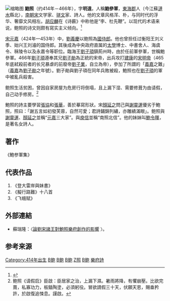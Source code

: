 [[File:Chinese_poet_Bao_Zhao_of_the_Northern_and_Southern_Dynasties.jpg|缩略图]]
'''鮑照'''（约414年－466年），字'''明遠'''，人稱'''鮑參軍'''，[[東海郡|東海郡]]人（今江蘇[[漣水|漣水]]縣北），[[南朝宋|南朝宋]]文学家、[[骈文|骈文]]家、詩人。他的文章风格浑、朴，与同时代的浮华、奢靡文风相左。[[胡應麟|胡应麟]]在《诗薮》中称他是“李、杜先鞭”。以现代的术语来说，鲍照的诗文则颇有寫实主义倾向。<ref>{{Cite book|title=鲍参军集注|last=|first=|publisher=上海古籍出版社|year=2019|isbn=9787532503612|location=|pages=}}</ref>

[[劉宋|宋]][[元嘉|元嘉]]（424年—453年）中，[[劉義慶|劉義慶]]以鲍照為[[國侍郎|國侍郎]]。他也曾担任过衡阳王刘义季、始兴王刘濬的国侍郎。其後成為中央政府直属的[[太學|太學]]博士、中書舍人、海虞令、秣陵令以及永嘉令等职位。臨海王[[劉子頊|劉子頊]]鎮荊州時，由於任前軍參軍，世稱鮑參軍。466年[[劉子頊|劉子頊]]遵奉其兄[[劉子勛|劉子勛]]為正統的宋帝，出兵攻打[[建康|建康]]的[[宋明帝|宋明帝]]（465年底弒殺前者的长兄暴虐的前廢帝[[劉子業|劉子業]]，自立為帝），參加了所謂的「[[義嘉|義嘉]]之難」（[[義嘉|義嘉]]為[[劉子勛|劉子勛]]之年號）。劉子勛與劉子頊在同年兵敗被殺，鮑照也在[[劉子頊|劉子頊]]的軍中被亂兵殺害。

鲍照生活贫困，曾因自家房屋为危房行将倒塌，且上漏下湿、需要修葺为由请假，自己动手修房。<ref>鲍照《请假启》臣啟：臣居家之治，上漏下濕。暑雨將降，有懼崩壓。比欲完葺，私寡功力，板鍤陶塗，必須躬役。冒欲請假三十天，伏願天恩，賜垂矜許，於啟復追悚息。謹啟。</ref>

鮑照的詩主要學習[[張協|張協]]和[[張華|張華]]，善於摹寫形狀。宋[[顏延之|顏延之]]問己與[[謝靈運|謝靈運]]優劣于鮑照，照曰：「謝五言如初發芙蓉，自然可愛；君詩鋪錦列繡，亦雕繢滿眼」。鲍照與[[謝靈運|謝靈運]]、[[顏延之|顏延之]]並稱“[[元嘉|元嘉]]三大家”。與[[庾信|庾信]]並稱“南照北信”。他的妹妹叫[[鮑令暉|鮑令暉]]，是著名女詩人。

==著作==
《鮑参軍集》

==代表作品==
#《登大雷岸與妹書》
#《擬行路難》十八首
#《飞蛾赋》
{{Wikisource-author|鮑照}}

== 外部連結 ==
* 蘇瑞隆：〈[http://ccs.ncl.edu.tw/Chinese_studies_20_2/141_163.pdf 論劉宋諸王對鮑照樂府創作的影響] {{Wayback|url=http://ccs.ncl.edu.tw/Chinese_studies_20_2/141_163.pdf |date=20210422052918 }}〉。

== 参考来源 ==
[[Category:414年出生|Category:414年出生]]
[[Category:466年逝世|B鲍]]
[[Category:中國散文家|B鲍]]
[[Category:南北朝诗人|B鲍]]
[[Category:鮑姓|Z照]]
[[Category:郯城人|B鲍]]
[[Category:樂府詩|樂府詩]]